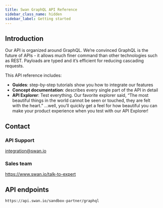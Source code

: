 ```yaml
---
title: Swan GraphQL API Reference
sidebar_class_name: hidden
sidebar_label: Getting started
---
```


## Introduction

Our API is organized around GraphQL. We’re convinced GraphQL is the future of APIs - it allows much finer command than other technologies such as REST. Payloads are typed and it’s efficient for reducing cascading requests.

This API reference includes:

- **Guides**: step-by-step tutorials show you how to integrate our features
- **Concept documentation**: describes every single part of the API in detail
- **API Explorer**: Test everything. Our favorite explorer said, “The most beautiful things in the world cannot be seen or touched, they are felt with the heart.” ...well, you’ll quickly get a feel for how beautiful you can make your product experience when you test with our API Explorer!

## Contact

### API Support

integration@swan.io

### Sales team

https://www.swan.io/talk-to-expert

## API endpoints

```
https://api.swan.io/sandbox-partner/graphql
```
